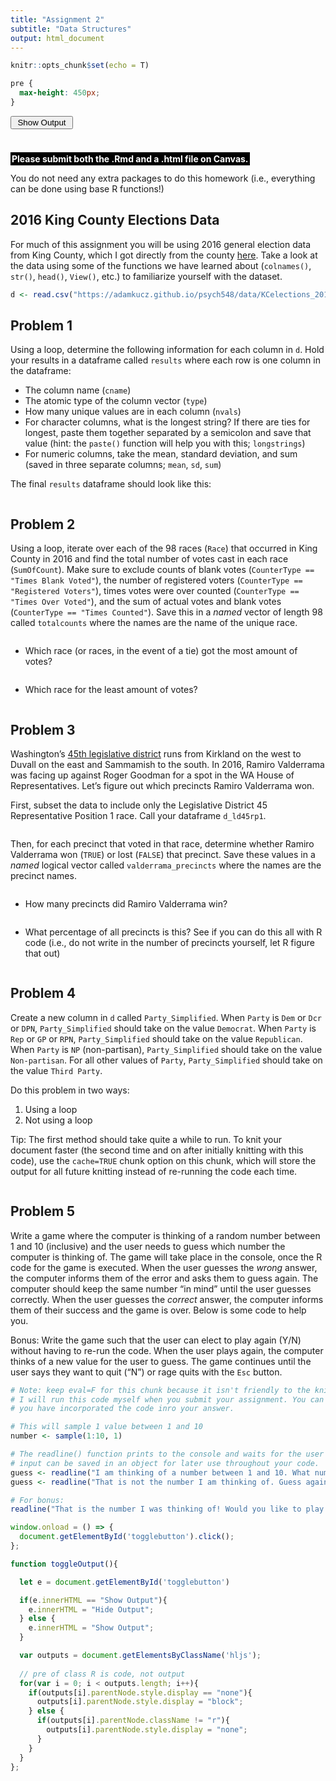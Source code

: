 ```yaml
---
title: "Assignment 2"
subtitle: "Data Structures"
output: html_document
---
```


```r
knitr::opts_chunk$set(echo = T)
```

```css
pre {
  max-height: 450px;
}
```

<button id="togglebutton" style="width: 100px; margin-bottom: 25px;" onclick="toggleOutput()">
Show Output
</button>

<span style="color: white; background-color: black; font-weight:bold; padding: 2px;">
Please submit both the .Rmd and a .html file on Canvas.
</span>

You do not need any extra packages to do this homework (i.e., everything can be done using base R functions!)


## 2016 King County Elections Data

For much of this assignment you will be using 2016 general election data from King County, which I got directly from the county [here](https://data.kingcounty.gov/Voting-Elections/2016-General-Election-Results-by-precinct-complete/b27z-cdmk). Take a look at the data using some of the functions we have learned about (`colnames()`, `str()`, `head()`, `View()`, etc.) to familiarize yourself with the dataset.

```r
d <- read.csv("https://adamkucz.github.io/psych548/data/KCelections_2016.csv")
```


## Problem 1

Using a loop, determine the following information for each column in `d`. Hold your results in a dataframe called `results` where each row is one column in the dataframe:

- The column name (`cname`)
- The atomic type of the column vector (`type`)
- How many unique values are in each column (`nvals`)
- For character columns, what is the longest string? If there are ties for longest, paste them together separated by a semicolon and save that value (hint: the `paste()` function will help you with this; `longstrings`)
- For numeric columns, take the mean, standard deviation, and sum (saved in three separate columns; `mean`, `sd`, `sum`)

The final `results` dataframe should look like this:
```r

```


## Problem 2

Using a loop, iterate over each of the 98 races (`Race`) that occurred in King County in 2016 and find the total number of votes cast in each race (`SumOfCount`). Make sure to exclude counts of blank votes (`CounterType == "Times Blank Voted"`), the number of registered voters (`CounterType == "Registered Voters"`), times votes were over counted (`CounterType == "Times Over Voted"`), and the sum of actual votes and blank votes (`CounterType == "Times Counted"`). Save this in a *named* vector of length 98 called `totalcounts` where the names are the name of the unique race.
```r

```

- Which race (or races, in the event of a tie) got the most amount of votes?
```r

```

- Which race for the least amount of votes?
```r

```

## Problem 3

Washington's [45th legislative district](https://senatedemocrats.wa.gov/dhingra/district-team/) runs from Kirkland on the west to Duvall on the east and Sammamish to the south. In 2016, Ramiro Valderrama was facing up against Roger Goodman for a spot in the WA House of Representatives. Let's figure out which precincts Ramiro Valderrama won.

First, subset the data to include only the Legislative District 45 Representative Position 1 race. Call your dataframe `d_ld45rp1`.
```r

```

Then, for each precinct that voted in that race, determine whether Ramiro Valderrama won (`TRUE`) or lost (`FALSE`) that precinct. Save these values in a *named* logical vector called `valderrama_precincts` where the names are the precinct names.
```r

```

- How many precincts did Ramiro Valderrama win?
```r

```

- What percentage of all precincts is this? See if you can do this all with R code (i.e., do not write in the number of precincts yourself, let R figure that out)
```r

```

## Problem 4

Create a new column in `d` called `Party_Simplified`. When `Party` is `Dem` or `Dcr` or `DPN`, `Party_Simplified` should take on the value `Democrat`. When `Party` is `Rep` or `GP` or `RPN`, `Party_Simplified` should take on the value `Republican`. When `Party` is `NP` (non-partisan), `Party_Simplified` should take on the value `Non-partisan`. For all other values of `Party`, `Party_Simplified` should take on the value `Third Party`.

Do this problem in two ways:

1. Using a loop
2. Not using a loop

Tip: The first method should take quite a while to run. To knit your document faster (the second time and on after initially knitting with this code), use the `cache=TRUE` chunk option on this chunk, which will store the output for all future knitting instead of re-running the code each time.

```r

```

## Problem 5

Write a game where the computer is thinking of a random number between 1 and 10 (inclusive) and the user needs to guess which number the computer is thinking of. The game will take place in the console, once the R code for the game is executed. When the user guesses the *wrong* answer, the computer informs them of the error and asks them to guess again. The computer should keep the same number "in mind" until the user guesses correctly. When the user guesses the *correct* answer, the computer informs them of their success and the game is over. Below is some code to help you.

Bonus: Write the game such that the user can elect to play again (Y/N) without having to re-run the code. When the user plays again, the computer thinks of a new value for the user to guess. The game continues until the user says they want to quit ("N") or rage quits with the `Esc` button.

```r
# Note: keep eval=F for this chunk because it isn't friendly to the knitted format.
# I will run this code myself when you submit your assignment. You can delete the below once
# you have incorporated the code inro your answer.

# This will sample 1 value between 1 and 10
number <- sample(1:10, 1)

# The readline() function prints to the console and waits for the user to type input. The user's
# input can be saved in an object for later use throughout your code.
guess <- readline("I am thinking of a number between 1 and 10. What number am I thinking of? ")
guess <- readline("That is not the number I am thinking of. Guess again: ")

# For bonus:
readline("That is the number I was thinking of! Would you like to play again? [Y/N] ")
```




```js
window.onload = () => {
  document.getElementById('togglebutton').click();
};

function toggleOutput(){

  let e = document.getElementById('togglebutton')

  if(e.innerHTML == "Show Output"){
    e.innerHTML = "Hide Output";
  } else {
    e.innerHTML = "Show Output";
  }

  var outputs = document.getElementsByClassName('hljs');
  
  // pre of class R is code, not output
  for(var i = 0; i < outputs.length; i++){
    if(outputs[i].parentNode.style.display == "none"){
      outputs[i].parentNode.style.display = "block";
    } else {
      if(outputs[i].parentNode.className != "r"){
        outputs[i].parentNode.style.display = "none";
      }
    }
  }
};
```